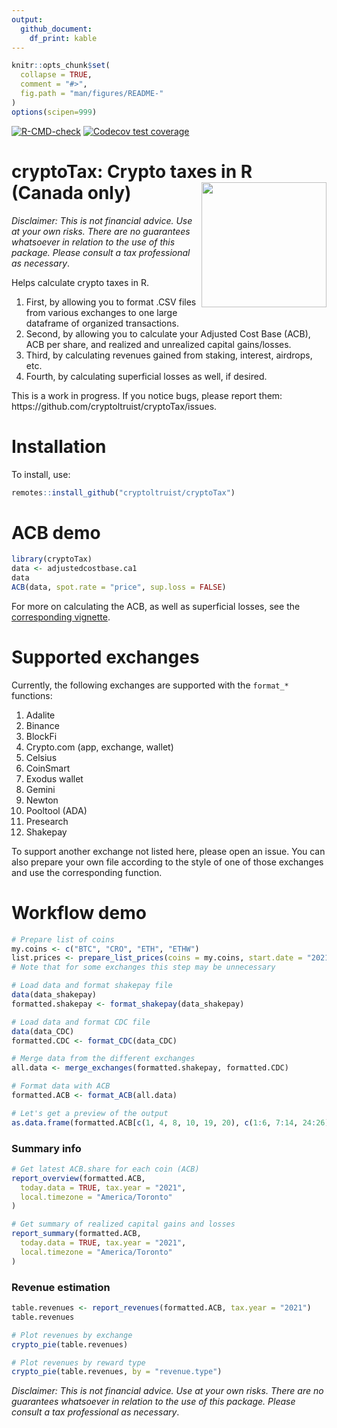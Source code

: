 ```yaml
---
output: 
  github_document:
    df_print: kable
---
```


<!-- README.md is generated from README.Rmd. Please edit that file -->

```r
knitr::opts_chunk$set(
  collapse = TRUE,
  comment = "#>",
  fig.path = "man/figures/README-"
)
options(scipen=999)
```

<!-- badges: start -->
[![R-CMD-check](https://github.com/cryptoltruist/cryptoTax/actions/workflows/R-CMD-check.yaml/badge.svg)](https://github.com/cryptoltruist/cryptoTax/actions/workflows/R-CMD-check.yaml)
[![Codecov test coverage](https://codecov.io/gh/cryptoltruist/cryptoTax/branch/main/graph/badge.svg)](https://app.codecov.io/gh/cryptoltruist/cryptoTax?branch=main)
<!-- badges: end -->

# cryptoTax: Crypto taxes in R (Canada only) <img src='man/figures/logo.png' align="right" height="140" style="float:right; height:200px;" />

*Disclaimer: This is not financial advice. Use at your own risks. There are no guarantees whatsoever in relation to the use of this package. Please consult a tax professional as necessary*.

Helps calculate crypto taxes in R.

1. First, by allowing you to format .CSV files from various exchanges to one large dataframe of organized transactions.
2. Second, by allowing you to calculate your Adjusted Cost Base (ACB), ACB per share, and realized and unrealized capital gains/losses.
3. Third, by calculating revenues gained from staking, interest, airdrops, etc.
4. Fourth, by calculating superficial losses as well, if desired.

This is a work in progress. If you notice bugs, please report them: https://github.com/cryptoltruist/cryptoTax/issues.

# Installation

To install, use:

``` r
remotes::install_github("cryptoltruist/cryptoTax")
```

# ACB demo

```r
library(cryptoTax)
data <- adjustedcostbase.ca1
data
ACB(data, spot.rate = "price", sup.loss = FALSE)
```

For more on calculating the ACB, as well as superficial losses, see the [corresponding vignette](cryptoTaxarticles/ACB.html).

# Supported exchanges

Currently, the following exchanges are supported with the `format_*` functions:

1. Adalite
1. Binance
1. BlockFi
1. Crypto.com (app, exchange, wallet)
1. Celsius
1. CoinSmart
1. Exodus wallet
1. Gemini
1. Newton
1. Pooltool (ADA)
1. Presearch
1. Shakepay

To support another exchange not listed here, please open an issue. You can also prepare your own file according to the style of one of those exchanges and use the corresponding function.

# Workflow demo

```r
# Prepare list of coins
my.coins <- c("BTC", "CRO", "ETH", "ETHW")
list.prices <- prepare_list_prices(coins = my.coins, start.date = "2021-01-01")
# Note that for some exchanges this step may be unnecessary

# Load data and format shakepay file
data(data_shakepay)
formatted.shakepay <- format_shakepay(data_shakepay)

# Load data and format CDC file
data(data_CDC)
formatted.CDC <- format_CDC(data_CDC)

# Merge data from the different exchanges
all.data <- merge_exchanges(formatted.shakepay, formatted.CDC)

# Format data with ACB
formatted.ACB <- format_ACB(all.data)

# Let's get a preview of the output
as.data.frame(formatted.ACB[c(1, 4, 8, 10, 19, 20), c(1:6, 7:14, 24:26)])
```

### Summary info

```r
# Get latest ACB.share for each coin (ACB)
report_overview(formatted.ACB,
  today.data = TRUE, tax.year = "2021",
  local.timezone = "America/Toronto"
)

# Get summary of realized capital gains and losses
report_summary(formatted.ACB,
  today.data = TRUE, tax.year = "2021",
  local.timezone = "America/Toronto"
)
```

### Revenue estimation

```r
table.revenues <- report_revenues(formatted.ACB, tax.year = "2021")
table.revenues

# Plot revenues by exchange
crypto_pie(table.revenues)

# Plot revenues by reward type
crypto_pie(table.revenues, by = "revenue.type")
```

*Disclaimer: This is not financial advice. Use at your own risks. There are no guarantees whatsoever in relation to the use of this package. Please consult a tax professional as necessary*.
